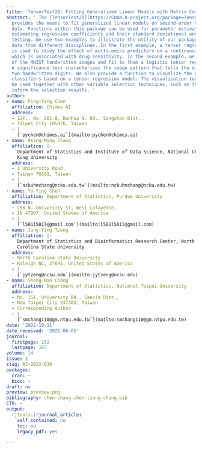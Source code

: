 ```yaml
---
title: 'TensorTest2D: Fitting Generalized Linear Models with Matrix Covariates'
abstract: ' The [TensorTest2D](https://CRAN.R-project.org/package=TensorTest2D) package
  provides the means to fit generalized linear models on second-order tensor type
  data. Functions within this package can be used for parameter estimation (e.g.,
  estimating regression coefficients and their standard deviations) and hypothesis
  testing. We use two examples to illustrate the utility of our package in analyzing
  data from different disciplines. In the first example, a tensor regression model
  is used to study the effect of multi-omics predictors on a continuous outcome variable
  which is associated with drug sensitivity. In the second example, we draw a subset
  of the MNIST handwritten images and fit to them a logistic tensor regression model.
  A significance test characterizes the image pattern that tells the difference between
  two handwritten digits. We also provide a function to visualize the areas as effective
  classifiers based on a tensor regression model. The visualization tool can also
  be used together with other variable selection techniques, such as the LASSO, to
  inform the selection results. '
author:
- name: Ping-Yang Chen
  affiliation: Chimes AI
  address:
  - 12F., No. 201-8, Dunhua N. Rd., Songshan Dist.,
  - Taipei City 105076, Taiwan
  - |
    [`pychen@chimes.ai`](mailto:pychen@chimes.ai)
- name: Hsing-Ming Chang
  affiliation: |-
    Department of Statistics and Institute of Data Science, National Cheng
    Kung University
  address:
  - 1 University Road,
  - Tainan 70101, Taiwan
  - |
    [`nckuhmchang@ncku.edu.tw`](mailto:nckuhmchang@ncku.edu.tw)
- name: Yu-Ting Chen
  affiliation: Department of Statistics, Purdue University
  address:
  - 250 N. University St, West Lafayette,
  - IN 47907, United States of America
  - |
    [`l501l501l@gmail.com`](mailto:l501l501l@gmail.com)
- name: Jung-Ying Tzeng
  affiliation: |-
    Department of Statistics and Bioinformatics Research Center, North
    Carolina State University
  address:
  - North Carolina State University
  - Raleigh NC, 27695, United States of America
  - |
    [`jytzeng@ncsu.edu`](mailto:jytzeng@ncsu.edu)
- name: Sheng-Mao Chang
  affiliation: Department of Statistics, National Taipei University
  address:
  - No. 151, University Rd., Sanxia Dist.,
  - New Taipei City 237303, Taiwan
  - Corresponding Author
  - |
    [`smchang110@gm.ntpu.edu.tw`](mailto:smchang110@gm.ntpu.edu.tw)
date: '2022-10-11'
date_received: '2021-08-05'
journal:
  firstpage: 152
  lastpage: 163
volume: 14
issue: 2
slug: RJ-2022-030
packages:
  cran: ~
  bioc: ~
draft: no
preview: preview.png
bibliography: chen-chang-chen-tzeng-chang.bib
CTV: ~
output:
  rjtools::rjournal_article:
    self_contained: no
    toc: no
    legacy_pdf: yes

---
```

